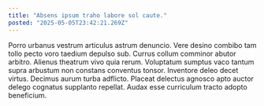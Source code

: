 ```yaml
---
title: "Absens ipsum traho labore sol caute."
posted: "2025-05-05T23:42:21.269Z"
---
```


Porro urbanus vestrum articulus astrum denuncio. Vere desino combibo tam tollo pecto voro taedium depulso sub. Currus collum comminor abutor arbitro.
Alienus theatrum vivo quia rerum. Voluptatum sumptus vaco tantum supra arbustum non constans conventus tonsor. Inventore deleo decet virtus.
Decimus aurum turba adflicto. Placeat delectus agnosco apto auctor delego cognatus supplanto repellat. Audax esse curriculum tracto adopto beneficium.

